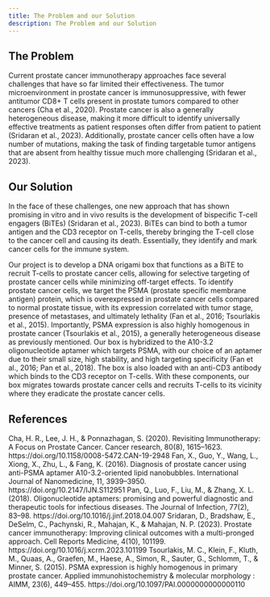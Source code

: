 ```yaml
---
title: The Problem and our Solution
description: The Problem and our Solution
---
```



## The Problem

Current prostate cancer immunotherapy approaches face several challenges that have so far limited their effectiveness. The tumor microenvironment in prostate cancer is immunosuppressive, with fewer antitumor CD8+ T cells present in prostate tumors compared to other cancers (Cha et al., 2020). Prostate cancer is also a generally heterogeneous disease, making it more difficult to identify universally effective treatments as patient responses often differ from patient to patient (Sridaran et al., 2023). Additionally, prostate cancer cells often have a low number of mutations, making the task of finding targetable tumor antigens that are absent from healthy tissue much more challenging (Sridaran et al., 2023).

## Our Solution

In the face of these challenges, one new approach that has shown promising in vitro and in vivo results is the development of bispecific T-cell engagers (BiTEs) (Sridaran et al., 2023). BiTEs can bind to both a tumor antigen and the CD3 receptor on T-cells, thereby bringing the T-cell close to the cancer cell and causing its death. Essentially, they identify and mark cancer cells for the immune system.

Our project is to develop a DNA origami box that functions as a BiTE to recruit T-cells to prostate cancer cells, allowing for selective targeting of prostate cancer cells while minimizing off-target effects. To identify prostate cancer cells, we target the PSMA (prostate specific membrane antigen) protein, which is overexpressed in prostate cancer cells compared to normal prostate tissue, with its expression correlated with tumor stage, presence of metastases, and ultimately lethality (Fan et al., 2016; Tsourlakis et al., 2015). Importantly, PSMA expression is also highly homogenous in prostate cancer (Tsourlakis et al., 2015), a generally heterogeneous disease as previously mentioned. Our box is hybridized to the A10-3.2 oligonucleotide aptamer which targets PSMA, with our choice of an aptamer due to their small size, high stability, and high targeting specificity (Fan et al., 2016; Pan et al., 2018). The box is also loaded with an anti-CD3 antibody which binds to the CD3 receptor on T-cells. With these components, our box migrates towards prostate cancer cells and recruits T-cells to its vicinity where they eradicate the prostate cancer cells.

## References

<ReferenceList>
  Cha, H. R., Lee, J. H., & Ponnazhagan, S. (2020). Revisiting Immunotherapy: A
  Focus on Prostate Cancer. Cancer research, 80(8), 1615–1623.
  https://doi.org/10.1158/0008-5472.CAN-19-2948 Fan, X., Guo, Y., Wang, L.,
  Xiong, X., Zhu, L., & Fang, K. (2016). Diagnosis of prostate cancer using
  anti-PSMA aptamer A10-3.2-oriented lipid nanobubbles. International Journal of
  Nanomedicine, 11, 3939–3950. https://doi.org/10.2147/IJN.S112951 Pan, Q., Luo,
  F., Liu, M., & Zhang, X. L. (2018). Oligonucleotide aptamers: promising and
  powerful diagnostic and therapeutic tools for infectious diseases. The Journal
  of Infection, 77(2), 83–98. https://doi.org/10.1016/j.jinf.2018.04.007
  Sridaran, D., Bradshaw, E., DeSelm, C., Pachynski, R., Mahajan, K., & Mahajan,
  N. P. (2023). Prostate cancer immunotherapy: Improving clinical outcomes with
  a multi-pronged approach. Cell Reports Medicine, 4(10), 101199.
  https://doi.org/10.1016/j.xcrm.2023.101199 Tsourlakis, M. C., Klein, F.,
  Kluth, M., Quaas, A., Graefen, M., Haese, A., Simon, R., Sauter, G., Schlomm,
  T., & Minner, S. (2015). PSMA expression is highly homogenous in primary
  prostate cancer. Applied immunohistochemistry & molecular morphology : AIMM,
  23(6), 449–455. https://doi.org/10.1097/PAI.0000000000000110
</ReferenceList>
